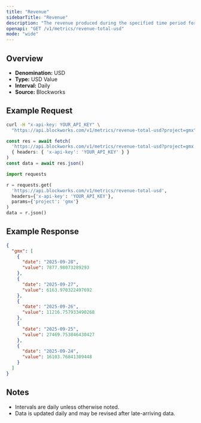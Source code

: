 ```yaml
---
title: "Revenue"
sidebarTitle: "Revenue"
description: "The revenue produced during the specified time period for given project."
openapi: "GET /v1/metrics/revenue-total-usd"
mode: "wide"
---
```


## Overview

- **Denomination:** USD
- **Type:** USD Value
- **Interval:** Daily
- **Source:** Blockworks

## Example Request

<CodeGroup>

```bash cURL
curl -H "x-api-key: YOUR_API_KEY" \
  "https://api.blockworks.com/v1/metrics/revenue-total-usd?project=gmx"
```

```typescript TypeScript
const res = await fetch(
  'https://api.blockworks.com/v1/metrics/revenue-total-usd?project=gmx',
  { headers: { 'x-api-key': 'YOUR_API_KEY' } }
)
const data = await res.json()
```

```python Python
import requests

r = requests.get(
  'https://api.blockworks.com/v1/metrics/revenue-total-usd',
  headers={'x-api-key': 'YOUR_API_KEY'},
  params={'project': 'gmx'}
)
data = r.json()
```

</CodeGroup>

## Example Response

```json
{
  "gmx": [
    {
      "date": "2025-09-28",
      "value": 7877.98073289293
    },
    {
      "date": "2025-09-27",
      "value": 6163.970322497692
    },
    {
      "date": "2025-09-26",
      "value": 11216.757933490268
    },
    {
      "date": "2025-09-25",
      "value": 27469.753846430427
    },
    {
      "date": "2025-09-24",
      "value": 16103.76841309448
    }
  ]
}
```

## Notes
- Intervals are daily unless otherwise noted.
- Data is updated daily and may be revised after late-arriving data.